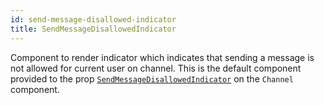 ```yaml
---
id: send-message-disallowed-indicator
title: SendMessageDisallowedIndicator
---
```


Component to render indicator which indicates that sending a message is not allowed for current user on channel.
This is the default component provided to the prop [`SendMessageDisallowedIndicator`](../../core-components/channel.mdx#sendmessagedisallowedindicator) on the `Channel` component.
